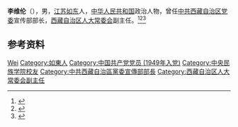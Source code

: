 '''李维伦'''（{{bd|1932年|}}），男，[[江苏|江苏]][[如东|如东]]人，[[中华人民共和国|中华人民共和国]]政治人物，曾任[[中共西藏自治区党委|中共西藏自治区党委]]宣传部部长，[[西藏自治区人大常委会|西藏自治区人大常委会]]副主任。<ref>{{Cite book|title=中华人民共和国职官志|author=何虎生, 李耀东, 向常福主编|publisher=中国社会出版社|year=2003|isbn=9787800883934|location=北京|pages=}}</ref><ref>{{Cite book|title=中国共产党名人录|author=于俊道主编|publisher=四川人民出版社|year=1997|isbn=|location=成都|pages=}}</ref><ref>{{cite book|title=中囯人名大辞典·现任党政军领导人物卷|author=廖盖隆等编|year=1990|publisher=上海辞书出版社|location=上海|page=}}</ref>

== 参考资料 ==
{{reflist}}

{{中国人物小作品}}

{{Authority control}}
{{DEFAULTSORT:Li李}}
[[Category:李姓|Wei]]
[[Category:如東人|Category:如東人]]
[[Category:中国共产党党员_(1949年入党)|Category:中国共产党党员 (1949年入党)]]
[[Category:中央民族学院校友|Category:中央民族学院校友]]
[[Category:中共西藏自治區黨委宣傳部部長|Category:中共西藏自治區黨委宣傳部部長]]
[[Category:西藏自治区人大常委会副主任|Category:西藏自治区人大常委会副主任]]